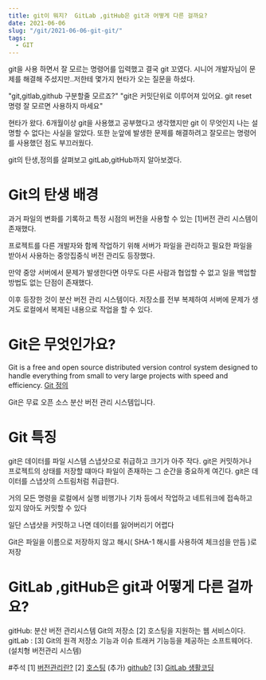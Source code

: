 ```yaml
---
title: git이 뭐지?  GitLab ,gitHub은 git과 어떻게 다른 걸까요?
date: 2021-06-06
slug: "/git/2021-06-06-git-git/"
tags:
  - GIT
---
```


git을 사용 하면서 잘 모르는 명령어를 입력했고 결국 git 꼬였다.
시니어 개발자님이 문제를 해결해 주셨지만..저한테 몇가지 현타가 오는 질문을 하셨다.

"git,gitlab,github 구분할줄 모르죠?"
"git은 커밋단위로 이루어져 있어요. git reset 명령 잘 모르면 사용하지 마세요"

현타가 왔다.
6개월이상 git을 사용했고 공부했다고 생각했지만 git 이 무엇인지 나는 설명할 수 없다는 사실을 알았다.
또한 눈앞에 발생한 문제를 해결하려고 잘모르는 명령어를 사용했던 점도 부끄러웠다.

git의 탄생,정의를 살펴보고 gitLab,gitHub까지 알아보겠다.

# Git의 탄생 배경

과거 파일의 변화를 기록하고 특정 시점의 버전을 사용할 수 있는 [1]버전 관리 시스템이 존재했다.

프로젝트를 다른 개발자와 함께 작업하기 위해 서버가 파일을 관리하고 필요한 파일을 받아서 사용하는 중앙집중식 버전 관리도 등장했다.

만약 중앙 서버에서 문제가 발생한다면 아무도 다른 사람과 협업할 수 없고 일을 백업할 방법도 없는 단점이 존재했다.

이후 등장한 것이 분산 버전 관리 시스템이다.
저장소를 전부 복제하여 서버에 문제가 생겨도 로컬에서 복제된 내용으로 작업을 할 수 있다.

# Git은 무엇인가요?

Git is a free and open source distributed version control system
designed to handle everything
from small to very large projects
with speed and efficiency.
[Git 정의](https://git-scm.com/)

Git은 무료 오픈 소스 분산 버전 관리 시스템입니다.

# Git 특징

git은 데이터를 파일 시스템 스냅샷으로 취급하고 크기가 아주 작다.
git은 커밋하거나 프로젝트의 상태를 저장할 떄마다 파일이 존재하는 그 순간을 중요하게 여긴다.
git은 데이터를 스냅샷의 스트림처럼 취급한다.

거의 모든 명령을 로컬에서 실행
비행기나 기차 등에서 작업하고 네트워크에
접속하고 있지 않아도 커밋할 수 있다

일단 스냅샷을 커밋하고 나면 데이터를 잃어버리기 어렵다

Git은 파일을 이름으로 저장하지 않고 해시( SHA-1 해시를 사용하여 체크섬을 만듬 )로 저장

# GitLab ,gitHub은 git과 어떻게 다른 걸까요?

gitHub: 분산 버전 관리시스템 Git의 저장소 [2] 호스팅을 지원하는 웹 서비스이다.
gitLab : [3] Git의 원격 저장소 기능과 이슈 트래커 기능등을 제공하는 소프트웨어다.(설치형 버전관리 시스템)

#주석
[1] [버전관리란?](https://git-scm.com/book/ko/v2/%EC%8B%9C%EC%9E%91%ED%95%98%EA%B8%B0-%EB%B2%84%EC%A0%84-%EA%B4%80%EB%A6%AC%EB%9E%80%3F)
[2] [호스팅](https://namu.wiki/w/%ED%98%B8%EC%8A%A4%ED%8C%85)
(추가) [github?](https://git-scm.com/book/ko/v2/GitHub-%EA%B3%84%EC%A0%95-%EB%A7%8C%EB%93%A4%EA%B3%A0-%EC%84%A4%EC%A0%95%ED%95%98%EA%B8%B0)
[3] [GitLab 생활코딩](https://opentutorials.org/course/785/4933)
